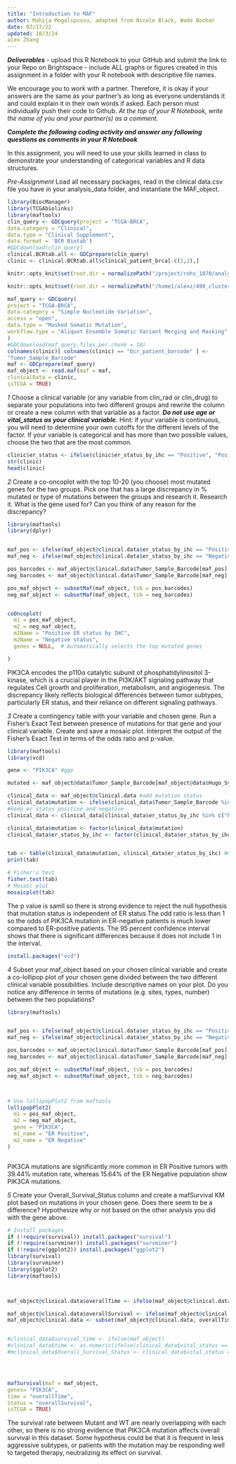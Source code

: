 ```yaml
---
title: "Introduction to MAF"
author: Mahija Mogalipuvvu, adapted from Nicole Black, Wade Boohar
date: 07/17/22
updated: 10/3/24
alex Zhang
---
```


***Deliverables***
- upload this R Notebook to your GitHub and submit the link to your Repo on Brightspace
- include ALL graphs or figures created in this assignment in a folder with your R notebook with descriptive file names.

We encourage you to work with a partner. Therefore, it is okay if your answers are the same as your partner’s as long as everyone understands it and could explain it in their own words if asked. Each person must individually push their code to Github. *At the top of your R Notebook, write the name of you and your partner(s) as a comment.*

***Complete the following coding activity and answer any following questions as comments in your R Notebook***

In this assignment, you will need to use your skills learned in class to demonstrate your understanding of categorical variables and R data structures.

*Pre-Assignment*
Load all necessary packages, read in the clinical data.csv file you have in your analysis_data folder, and instantiate the MAF_object.
```r
library(BiocManager)
library(TCGAbiolinks)
library(maftools)
clin_query <- GDCquery(project = "TCGA-BRCA",
data.category = "Clinical",
data.type = "Clinical Supplement",
data.format = 'BCR Biotab')
#GDCdownload(clin_query)
clinical.BCRtab.all <- GDCprepare(clin_query)
clinic <- clinical.BCRtab.all$clinical_patient_brca[-c(1,2),]
```
```r
knitr::opts_knit$set(root.dir = normalizePath("/project/rohs_1070/analysis_data"))
```


```r
knitr::opts_knit$set(root.dir = normalizePath("/home1/alexz/490_cluster/analysis_data"))
```

```r
maf_query <- GDCquery(
project = "TCGA-BRCA",
data.category = "Simple Nucleotide Variation",
access = "open",
data.type = "Masked Somatic Mutation",
workflow.type = "Aliquot Ensemble Somatic Variant Merging and Masking"
)
#GDCdownload(maf_query,files.per.chunk = 10)
colnames(clinic)[ colnames(clinic) == "bcr_patient_barcode" ] <-
"Tumor_Sample_Barcode"
maf <- GDCprepare(maf_query)
maf_object <- read.maf(maf = maf,
clinicalData = clinic,
isTCGA = TRUE)
```



*1*
Choose a clinical variable (or any variable from clin_rad or clin_drug) to separate your populations into two different groups and rewrite the column or create a new column with that variable as a factor. ***Do not use age or vital_status as your clinical variable.*** Hint: if your variable is continuous, you will need to determine your own cutoffs for the different levels of the factor. If your variable is categorical and has more than two possible values, choose the two that are the most common.
```r
clinic$er_status <- ifelse(clinic$er_status_by_ihc == "Positive", "Positive", "Negative")
str(clinic)
head(clinic)
```



*2*
Create a co-oncoplot with the top 10-20 (you choose) most mutated genes for the two groups. Pick one that has a large discrepancy in % mutated or type of mutations between the groups and research it. 
Research it. What is the gene used for? Can you think of any reason for the discrepancy?
```r

library(maftools)
library(dplyr)


maf_pos <- ifelse(maf_object@clinical.data$er_status_by_ihc == "Positive", T, F)
maf_neg <- ifelse(maf_object@clinical.data$er_status_by_ihc == "Negative", T, F)

pos_barcodes <- maf_object@clinical.data$Tumor_Sample_Barcode[maf_pos]
neg_barcodes <- maf_object@clinical.data$Tumor_Sample_Barcode[maf_neg]

pos_maf_object <- subsetMaf(maf_object, tsb = pos_barcodes)
neg_maf_object <- subsetMaf(maf_object, tsb = neg_barcodes)


coOncoplot(
  m1 = pos_maf_object,
  m2 = neg_maf_object,
  m1Name = "Positive ER status by IHC",
  m2Name = "Negative status",
  genes = NULL,  # Automatically selects the top mutated genes

)
```
PIK3CA encodes the p110α catalytic subunit of phosphatidylinositol 3-kinase, which is a crucial player in the PI3K/AKT signaling pathway that regulates Cell growth and proliferation, metabolism, and angiogenesis. 
The discrepancy likely reflects biological differences between tumor subtypes, particularly ER status, and their reliance on different signaling pathways.



*3*
Create a contingency table with your variable and chosen gene. Run a Fisher’s Exact Test between presence of mutations for that gene and your clinical variable. Create and save a mosaic plot. 
Interpret the output of the Fisher’s Exact Test in terms of the odds ratio and p-value.
```r

library(maftools)
library(vcd)

gene <- "PIK3CA" #gge

mutated <- maf_object@data$Tumor_Sample_Barcode[maf_object@data$Hugo_Symbol == gene] #find mutated gene

clinical_data <- maf_object@clinical.data #add mutation status
clinical_data$mutation <- ifelse(clinical_data$Tumor_Sample_Barcode %in% mutated, "Mutated", "Not Mutated")
#keep er status positive and negative
clinical_data <- clinical_data[clinical_data$er_status_by_ihc %in% c("Positive", "Negative"), ]

clinical_data$mutation <- factor(clinical_data$mutation)
clinical_data$er_status_by_ihc <- factor(clinical_data$er_status_by_ihc)


tab <- table(clinical_data$mutation, clinical_data$er_status_by_ihc) #make table
print(tab)

# Fisher's test
fisher.test(tab)
# Mosaic plot
mosaicplot(tab)

```
The p value is samll so there is strong evidence to reject the null hypothesis that mutation status is independent of ER status.The odd ratio is less than 1 so the odds of PIK3CA mutation in ER-negative patients is much lower compared to ER-positive patients. The 95 percent confidence interval shows that there is significant differences because it does not include 1 in the interval. 

```r
install.packages("vcd")

```



*4*
Subset your maf_object based on your chosen clinical variable and create a co-lollipop plot of your chosen gene divided between the two different clinical variable possibilities. Include descriptive names on your plot.
Do you notice any difference in terms of mutations (e.g. sites, types, number) between the two populations?
```r
library(maftools)


maf_pos <- ifelse(maf_object@clinical.data$er_status_by_ihc == "Positive", T, F)
maf_neg <- ifelse(maf_object@clinical.data$er_status_by_ihc == "Negative", T, F)

pos_barcodes <- maf_object@clinical.data$Tumor_Sample_Barcode[maf_pos]
neg_barcodes <- maf_object@clinical.data$Tumor_Sample_Barcode[maf_neg]

pos_maf_object <- subsetMaf(maf_object, tsb = pos_barcodes)
neg_maf_object <- subsetMaf(maf_object, tsb = neg_barcodes)



# Use lollipopPlot2 from maftools
lollipopPlot2(
  m1 = pos_maf_object,
  m2 = neg_maf_object,
  gene = "PIK3CA",
  m1_name = "ER Positive",
  m2_name = "ER Negative"
)



```
PIK3CA mutations are significantly more common in ER Positive tumors with 39.44% mutation rate, whereas 15.64% of the ER Negative population show PIK3CA mutations.




*5*
Create your Overall_Survival_Status column and create a mafSurvival KM plot based on mutations in your chosen gene.
Does there seem to be a difference? Hypothesize why or not based on the other analysis you did with the gene above.
```r
# Install packages
if (!require(survival)) install.packages("survival")
if (!require(survminer)) install.packages("survminer")
if (!require(ggplot2)) install.packages("ggplot2")
library(survival)
library(survminer)
library(ggplot2)
library(maftools)



maf_object@clinical.data$overallTime <- ifelse(maf_object@clinical.data$vital_status == "Dead", as.numeric(maf_object@clinical.data$death_days_to), as.numeric(maf_object@clinical.data$last_contact_days_to))

maf_object@clinical.data$overallSurvival <- ifelse(maf_object@clinical.data$vital_status == "Dead", TRUE, FALSE)
maf_object@clinical.data <- subset(maf_object@clinical.data, overallTime >= 0 & !is.na(overallTime))


#clinical_data$survival_time <- ifelse(maf_object)
#clinical_data$time <- as.numeric(ifelse(clinical_data$vital_status == "Dead", clinical_data$death_days_to , clinical_data$last_contact_days_to))
#mclinical_data$Overall_Survival_Status <- clinical_data$vital_status == "Dead"





```

```r
mafSurvival(maf = maf_object,
genes= "PIK3CA",
time = "overallTime",
Status = "overallSurvival",
isTCGA = TRUE)

```
The survival rate between Mutant and WT are nearly overlapping with each other, so there is no strong evidence that PIK3CA mutation affects overall survival in this dataset.
Some hypothesis could be that it is frequent in less aggressive subtypes, or patients with the mutation may be responding well to targeted therapy, neutralizing its effect on survival.



